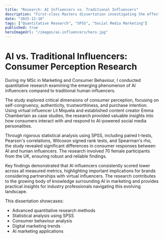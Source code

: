 ```yaml
---
title: "Research: AI Influencers vs. Traditional Influencers"
description: "First-class Masters dissertation investigating the effects of AI influencers versus traditional influencers on consumer perceptions and behaviour"
date: "2025-12-18"
tags: ["Quantitative Research", "SPSS", "Social Media Marketing"]
published: true
heroImageUrl: "/images/ai-influencers/hero.jpg"
---
```


# AI vs. Traditional Influencers: Consumer Perception Research
During my MSc in Marketing and Consumer Behaviour, I conducted quantitative research examining the emerging phenomenon of AI influencers compared to traditional human influencers.

The study explored critical dimensions of consumer perception, focusing on self-congruency, authenticity, trustworthiness, and purchase intention. Using virtual influencer Lil Miquela and established content creator Emma Chamberlain as case studies, the research provided valuable insights into how consumers interact with and respond to AI-powered social media personalities.

Through rigorous statistical analysis using SPSS, including paired t-tests, Pearson's correlations, Wilcoxon signed rank tests, and Spearman's rho, the study revealed significant differences in consumer responses between AI and human influencers. The research involved 70 female participants from the UK, ensuring robust and reliable findings.

Key findings demonstrated that AI influencers consistently scored lower across all measured metrics, highlighting important implications for brands considering partnerships with virtual influencers. The research contributes to the growing body of knowledge surrounding AI in marketing and provides practical insights for industry professionals navigating this evolving landscape.

This dissertation showcases:

* Advanced quantitative research methods
* Statistical analysis using SPSS
* Consumer behaviour analysis
* Digital marketing trends
* AI marketing applications